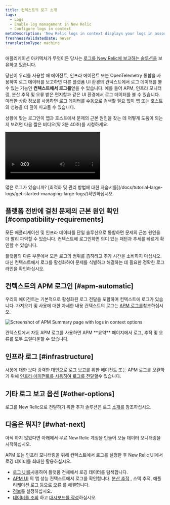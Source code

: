 ```yaml
---
title: 컨텍스트의 로그 소개
tags:
  - Logs
  - Enable log management in New Relic
  - Configure logs in context
metaDescription: 'New Relic logs in context displays your logs in assorted New Relic experiences, helping you more easily correlate and troubleshoot issues.'
freshnessValidatedDate: never
translationType: machine
---
```



애플리케이션 아키텍처가 무엇이든 당사는 [로그를 New Relic에 보고하는 솔루션을](/docs/logs/get-started/get-started-log-management#integrate-logs) 보유하고 있습니다.

당신이 우리를 사용할 때 <InlinePopover type="apm"/>에이전트, 인프라 에이전트 또는 OpenTelemetry 통합을 사용하여 로그 데이터를 보고하면 다른 플랫폼 UI 환경의 컨텍스트에서 로그 데이터를 볼 수 있는 기능인 **컨텍스트에서 로그를**얻을 수 있습니다. 예를 들어 APM, 인프라 모니터링, 분산 추적 및 오류 받은 편지함과 같은 UI 환경에서 로그 데이터를 볼 수 있습니다. 이러한 상황 정보를 사용하면 로그 데이터를 수동으로 검색할 필요 없이 앱 또는 호스트의 성능을 더 깊이 파고들 수 있습니다.

상황에 맞는 로그인이 앱과 호스트에서 문제의 근본 원인을 찾는 데 어떻게 도움이 되는지 보려면 다음 짧은 비디오(약 3분 40초)를 시청하세요.

<Video
  id="Vgae-GrlZWg"
  type="youtube"
/>

<Callout variant="tip">
  많은 로그가 있습니까? [최적화 및 관리 방법에 대한 자습서를](/docs/tutorial-large-logs/get-started-managing-large-logs/)확인하십시오.
</Callout>

## 플랫폼 전반에 걸친 문제의 근본 원인 확인 [#compatibility-requirements]

모든 애플리케이션 및 인프라 데이터를 단일 솔루션으로 통합하면 문제의 근본 원인을 더 빨리 파악할 수 있습니다. 컨텍스트에 로그인하면 의미 있는 패턴과 추세를 빠르게 확인할 수 있습니다.

플랫폼의 다른 부분에서 모든 로그의 범위를 좁히려고 추가 시간을 소비하지 마십시오. 대신 컨텍스트에서 로그를 활성화하여 문제를 식별하고 해결하는 데 필요한 정확한 로그 라인을 확인하십시오.

## 컨텍스트의 APM 로그인 [#apm-automatic]

우리의 <InlinePopover type="apm"/>에이전트는 기본적으로 활성화된 로그 전달을 포함하여 컨텍스트에 로그가 있습니다. 가져오기 및 사용에 대한 자세한 내용 <InlinePopover type="apm"/>컨텍스트의 로그는 [APM 로그를](/docs/apm/new-relic-apm/getting-started/get-started-logs-context)참조하십시오.

<img
  title="APM logs in context UI options"
  alt="Screenshot of APM Summary page with logs in context options"
  src={logsApmLogsinContextinUi}
/>

<figcaption>
  컨텍스트에서 자동 APM 로그를 사용하면 APM **요약** 페이지에서 로그, 추적 및 오류를 모두 드릴다운할 수 있습니다.
</figcaption>

## 인프라 로그 [#infrastructure]

사용에 대한 보다 강력한 대안으로 <InlinePopover type="apm"/>로그 보고를 위한 에이전트 또는 APM 로그를 보완하기 위해 [인프라 에이전트를 사용하여 로그를 전달할](/docs/logs/forward-logs/forward-your-logs-using-infrastructure-agent)수 있습니다.

## 기타 로그 보고 옵션 [#other-options]

로그를 New Relic으로 전달하기 위한 추가 솔루션은 로그 [소개를](/docs/logs/get-started/get-started-log-management#integrate-logs) 참조하십시오.

<InstallFeedback/>

## 다음은 뭐지? [#what-next]

아직 하지 않았다면 아래에서 무료 New Relic 계정을 만들어 오늘 데이터 모니터링을 시작하십시오.

<InlineSignup/>

APM 또는 인프라 모니터링을 위해 컨텍스트에서 로그를 설정한 후 New Relic UI에서 로깅 데이터를 최대한 활용하십시오.

* [로그 UI를](/docs/logs/log-management/ui-data/use-logs-ui)사용하여 플랫폼 전체에서 로깅 데이터를 탐색합니다.
* [APM UI](/docs/logs/log-management/ui-data/use-logs-ui/#links) 의 앱 성능 컨텍스트에서 로그를 확인합니다. [분산 추적](/docs/apm/distributed-tracing/ui-data/understand-use-distributed-tracing-data) , 스택 추적, 애플리케이션 로그 등으로 [오류](/docs/apm/apm-ui-pages/error-analytics/errors-page-find-fix-verify-problems/) 를 해결합니다.
* [경보](/docs/alerts-applied-intelligence/new-relic-alerts/alert-conditions/create-alert-conditions/)를 설정하십시오.
* [데이터를 조회](/docs/query-your-data/explore-query-data/get-started/introduction-querying-new-relic-data/) 하고 [대시보드를 작성](/docs/query-your-data/explore-query-data/dashboards/introduction-dashboards/)하십시오.